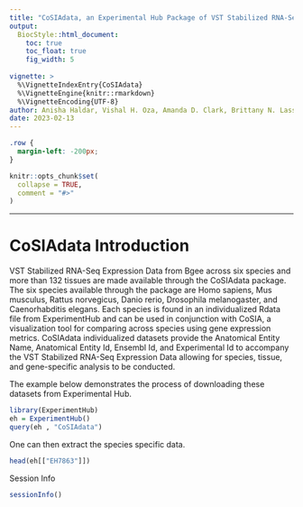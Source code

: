 ```yaml
---
title: "CoSIAdata, an Experimental Hub Package of VST Stabilized RNA-Seq Data that accompanies the CoSIA Package"
output: 
  BiocStyle::html_document:
    toc: true
    toc_float: true
    fig_width: 5
    
vignette: >
  %\VignetteIndexEntry{CoSIAdata}
  %\VignetteEngine{knitr::rmarkdown}
  %\VignetteEncoding{UTF-8}
author: Anisha Haldar, Vishal H. Oza, Amanda D. Clark, Brittany N. Lasseigne
date: 2023-02-13
---
```


```css
.row {
  margin-left: -200px;
}
```


```r
knitr::opts_chunk$set(
  collapse = TRUE,
  comment = "#>"
)
```


**** 
# CoSIAdata Introduction

VST Stabilized RNA-Seq Expression Data from Bgee across six species and more than 132 tissues are made available through the CoSIAdata package. The six species available through the package are Homo sapiens, Mus musculus, Rattus norvegicus, Danio rerio, Drosophila melanogaster, and Caenorhabditis elegans. Each species is found in an individualized Rdata file from ExperimentHub and can be used in conjunction with CoSIA, a visualization tool for comparing across species using gene expression metrics. CoSIAdata individualized datasets provide the Anatomical Entity Name, Anatomical Entity Id, Ensembl Id, and Experimental Id to accompany the VST Stabilized RNA-Seq Expression Data allowing for species, tissue, and gene-specific analysis to be conducted. 

The example below demonstrates the process of downloading these datasets from Experimental Hub.

```r
library(ExperimentHub)
eh = ExperimentHub()
query(eh , "CoSIAdata")
```

One can then extract the species specific data.
```r
head(eh[["EH7863"]])
```

Session Info
```r
sessionInfo()
```

